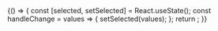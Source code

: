 
<Meta title='Typeahead' component={Typeahead} />

<Canvas>
	<Story name='Basic'>
		{() => {
			const [selected, setSelected] = React.useState();
			const handleChange = values => {
				setSelected(values);
			};
			return <Typeahead options={['United Kingdon,Cambridge', 'United States']} selected={selected} onChange={handleChange} multiple />;
		}}
	</Story>
</Canvas>
